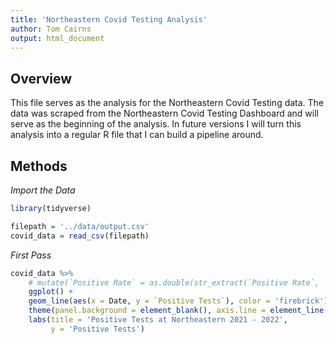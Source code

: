 ```yaml
---
title: 'Northeastern Covid Testing Analysis'
author: Tom Cairns
output: html_document
---
```


## Overview
This file serves as the analysis for the Northeastern Covid Testing data. The
data was scraped from the Northeastern Covid Testing Dashboard and will serve
as the beginning of the analysis. In future versions I will turn this analysis
into a regular R file that I can build a pipeline around.

## Methods
*Import the Data*
```r
library(tidyverse)
```

```r
filepath = '../data/output.csv'
covid_data = read_csv(filepath)
```

*First Pass*
```r
covid_data %>%
    # mutate(`Positive Rate` = as.double(str_extract(`Positive Rate`, '[0-9]+.[0-9]'))) %>%
    ggplot() +
    geom_line(aes(x = Date, y = `Positive Tests`), color = 'firebrick') +
    theme(panel.background = element_blank(), axis.line = element_line()) +
    labs(title = 'Positive Tests at Northeastern 2021 - 2022',
         y = 'Positive Tests')
```